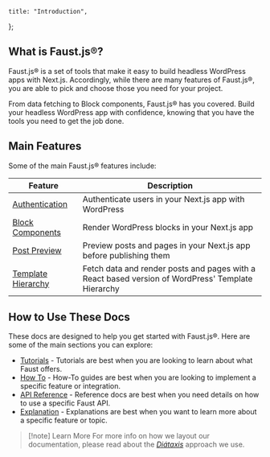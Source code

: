 	title: "Introduction",
};

## What is Faust.js®?

Faust.js® is a set of tools that make it easy to build headless WordPress apps with Next.js. Accordingly, while there are many features of Faust.js®, you are able to pick and choose those you need for your project.

From data fetching to Block components, Faust.js® has you covered. Build your headless WordPress app with confidence, knowing that you have the tools you need to get the job done.

## Main Features

Some of the main Faust.js® features include:

| Feature                                               | Description                                                                                       |
| ----------------------------------------------------- | ------------------------------------------------------------------------------------------------- |
| [Authentication](/docs/how-to/authentication)         | Authenticate users in your Next.js app with WordPress                                             |
| [Block Components](/docs/how-to/rendering-blocks)     | Render WordPress blocks in your Next.js app                                                       |
| [Post Preview](/docs/how-to/post-preview)             | Preview posts and pages in your Next.js app before publishing them                                |
| [Template Hierarchy](/docs/how-to/template-heirarchy) | Fetch data and render posts and pages with a React based version of WordPress' Template Hierarchy |

## How to Use These Docs

These docs are designed to help you get started with Faust.js®. Here are some of the main sections you can explore:

- [Tutorials](/docs/tutorial/) - Tutorials are best when you are looking to learn about what Faust offers.
- [How To](/docs/how-to/) - How-To guides are best when you are looking to implement a specific feature or integration.
- [API Reference](/docs/reference/) - Reference docs are best when you need details on how to use a specific Faust API.
- [Explanation](/docs/explanation/) - Explanations are best when you want to learn more about a specific feature or topic.

> [!note] Learn More
> For more info on how we layout our documentation, please read about the [_Diátaxis_](https://diataxis.fr/foundations/#serving-needs) approach we use.
